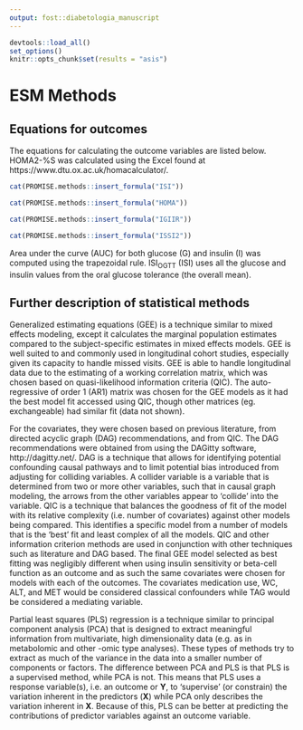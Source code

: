 ```yaml
---
output: fost::diabetologia_manuscript
---
```


```r
devtools::load_all()
set_options()
knitr::opts_chunk$set(results = "asis")
```

# ESM Methods

## Equations for outcomes

The equations for calculating the outcome variables are listed below. HOMA2-%S was 
calculated using the Excel found at https://www.dtu.ox.ac.uk/homacalculator/.

```r
cat(PROMISE.methods::insert_formula("ISI"))
```

```r
cat(PROMISE.methods::insert_formula("HOMA"))
```

```r
cat(PROMISE.methods::insert_formula("IGIIR"))
```

```r
cat(PROMISE.methods::insert_formula("ISSI2"))
```

Area under the curve (AUC) for both glucose (G) and insulin (I) was computed
using the trapezoidal rule. ISI~OGTT~ (ISI) uses all the glucose and insulin
values from the oral glucose tolerance (the overall mean).

## Further description of statistical methods

Generalized estimating equations (GEE) is a technique similar to mixed effects 
modeling, except it calculates the marginal population estimates compared to the
subject-specific estimates in mixed effects models. GEE is well suited to and
commonly used in longitudinal cohort studies, especially given its capacity to
handle missed visits. GEE is able to handle longitudinal data due to the
estimating of a working correlation matrix, which was chosen based on
quasi-likelihood information criteria (QIC). The auto-regressive of order 1
(AR1) matrix was chosen for the GEE models as it had the best model fit accessed
using QIC, though other matrices (eg. exchangeable) had similar fit (data not
shown).

For the covariates, they were chosen based on previous literature, from 
directed acyclic graph (DAG) recommendations, and from QIC. The DAG
recommendations were obtained from using the DAGitty software,
http://dagitty.net/. DAG is a technique that allows for identifying potential
confounding causal pathways and to limit potential bias introduced from
adjusting for colliding variables. A collider variable is a variable that is
determined from two or more other variables, such that in causal graph modeling,
the arrows from the other variables appear to 'collide' into the variable. QIC 
is a technique that balances the goodness of fit of the model with its relative
complexity (i.e. number of covariates) against other models being compared. This
identifies a specific model from a number of models that is the 'best' fit and
least complex of all the models. QIC and other information criterion methods are
used in conjunction with other techniques such as literature and DAG based. The 
final GEE model selected as best fitting was negligibly different when using 
insulin sensitivity or beta-cell function as an outcome and as such the same 
covariates were chosen for models with each of the outcomes. The covariates
medication use, WC, ALT, and MET would be considered classical confounders while
TAG would be considered a mediating variable.

Partial least squares (PLS) regression is a technique similar to principal
component analysis (PCA) that is designed to extract meaningful information from
multivariate, high dimensionality data (e.g. as in metabolomic and other -omic type 
analyses). These types of methods try to extract as much of the variance in the 
data into a smaller number of components or factors. The difference between PCA 
and PLS is that PLS is a supervised method, while PCA is not. This means that
PLS uses a response variable(s), i.e. an outcome or **Y**, to 'supervise' (or
constrain) the variation inherent in the predictors (**X**) while PCA only
describes the variation inherent in **X**. Because of this, PLS can be better at
predicting the contributions of predictor variables against an outcome variable.
